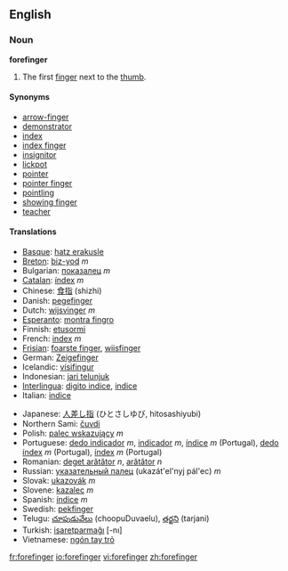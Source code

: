 ==English==
===Noun===
'''forefinger'''
#The first [[finger]] next to the [[thumb]].

====Synonyms====
*[[arrow-finger]]
*[[demonstrator]]
*[[index]]
*[[index finger]]
*[[insignitor]]
*[[lickpot]]
*[[pointer]]
*[[pointer finger]]
*[[pointling]]
*[[showing finger]]
*[[teacher]]

====Translations====
{{top}}
*[[Basque]]: [[hatz erakusle]]
*[[Breton]]: [[biz-yod]] ''m''
*Bulgarian: [[показалец]] ''m''
*[[Catalan]]: [[índex]] ''m''
*Chinese: [[食指]] (shizhi)
*Danish: [[pegefinger]]
*Dutch: [[wijsvinger]] ''m''
*[[Esperanto]]: [[montra fingro]]
*Finnish: [[etusormi]]
*French: [[index]] ''m''
*[[Frisian]]: [[foarste finger]], [[wiisfinger]]
*German: [[Zeigefinger]] {{m}}
*Icelandic: [[vísifingur]] {{m}}
*Indonesian: [[jari telunjuk]]
*[[Interlingua]]: [[digito indice]], [[indice]]
*Italian: [[indice]]
{{mid}}
*Japanese: [[人差し指]] (ひとさしゆび, hitosashiyubi)
*Northern Sami: [[čuvdi]]
*Polish: [[palec wskazujący]] ''m''
*Portuguese: [[dedo indicador]] ''m'', [[indicador]] ''m'', [[índice]] ''m'' (Portugal), [[dedo índex]] ''m'' (Portugal), [[índex]] ''m'' (Portugal)
*Romanian: [[deget arătător]] ''n'', [[arătător]] ''n''
*Russian: [[указательный палец]] (ukazát'el'nyj pál'ec) ''m''
*Slovak: [[ukazovák]] ''m''
*Slovene: [[kazalec]] ''m''
*Spanish: [[índice]] ''m''
*Swedish: [[pekfinger]] {{n}}
*Telugu: [[చూపుడువేలు]] (choopuDuvaelu), [[తర్జని]] (tarjani)
*Turkish: [[işaretparmağı]] [-nı]
*Vietnamese: [[ngón tay trỏ]]
{{bottom}}

[[fr:forefinger]]
[[io:forefinger]]
[[vi:forefinger]]
[[zh:forefinger]]
